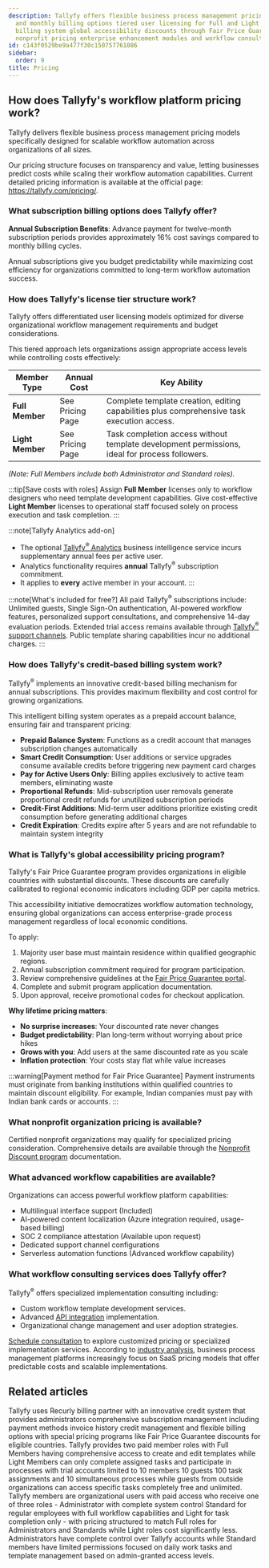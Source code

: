 ```yaml
---
description: Tallyfy offers flexible business process management pricing with annual
  and monthly billing options tiered user licensing for Full and Light Members credit-based
  billing system global accessibility discounts through Fair Price Guarantee program
  nonprofit pricing enterprise enhancement modules and workflow consulting services.
id: c143f0529be9a477f30c150757761086
sidebar:
  order: 9
title: Pricing
---
```



## How does Tallyfy's workflow platform pricing work?

Tallyfy delivers flexible business process management pricing models specifically designed for scalable workflow automation across organizations of all sizes.

Our pricing structure focuses on transparency and value, letting businesses predict costs while scaling their workflow automation capabilities. Current detailed pricing information is available at the official page: https://tallyfy.com/pricing/.

### What subscription billing options does Tallyfy offer?

**Annual Subscription Benefits**: Advance payment for twelve-month subscription periods provides approximately 16% cost savings compared to monthly billing cycles.

Annual subscriptions give you budget predictability while maximizing cost efficiency for organizations committed to long-term workflow automation success.

### How does Tallyfy's license tier structure work?

Tallyfy offers differentiated user licensing models optimized for diverse organizational workflow management requirements and budget considerations.

This tiered approach lets organizations assign appropriate access levels while controlling costs effectively:

| Member Type     | Annual Cost      | Key Ability                                      |
|-----------------|------------------|--------------------------------------------------|
| **Full Member** | See Pricing Page | Complete template creation, editing capabilities plus comprehensive task execution access.      |
| **Light Member**| See Pricing Page | Task completion access without template development permissions, ideal for process followers. |

*(Note: Full Members include both Administrator and Standard roles).*

:::tip[Save costs with roles]
Assign **Full Member** licenses only to workflow designers who need template development capabilities. Give cost-effective **Light Member** licenses to operational staff focused solely on process execution and task completion.
:::

:::note[Tallyfy Analytics add-on]
*   The optional [Tallyfy<sup>®</sup> Analytics](/products/pro/integrations/analytics/) business intelligence service incurs supplementary annual fees per active user.
*   Analytics functionality requires **annual** Tallyfy<sup>®</sup> subscription commitment.
*   It applies to **every** active member in your account.
:::

:::note[What's included for free?]
All paid Tallyfy<sup>®</sup> subscriptions include: Unlimited guests, Single Sign-On authentication, AI-powered workflow features, personalized support consultations, and comprehensive 14-day evaluation periods. Extended trial access remains available through [Tallyfy<sup>®</sup> support channels](/products/pro/miscellaneous/support/how-can-i-contact-tallyfys-support-team/). Public template sharing capabilities incur no additional charges.
:::

### How does Tallyfy's credit-based billing system work?

Tallyfy<sup>®</sup> implements an innovative credit-based billing mechanism for annual subscriptions. This provides maximum flexibility and cost control for growing organizations.

This intelligent billing system operates as a prepaid account balance, ensuring fair and transparent pricing:

*   **Prepaid Balance System**: Functions as a credit account that manages subscription changes automatically
*   **Smart Credit Consumption**: User additions or service upgrades consume available credits before triggering new payment card charges
*   **Pay for Active Users Only**: Billing applies exclusively to active team members, eliminating waste
*   **Proportional Refunds**: Mid-subscription user removals generate proportional credit refunds for unutilized subscription periods
*   **Credit-First Additions**: Mid-term user additions prioritize existing credit consumption before generating additional charges
*   **Credit Expiration**: Credits expire after 5 years and are not refundable to maintain system integrity

### What is Tallyfy's global accessibility pricing program?

Tallyfy's Fair Price Guarantee program provides organizations in eligible countries with substantial discounts. These discounts are carefully calibrated to regional economic indicators including GDP per capita metrics.

This accessibility initiative democratizes workflow automation technology, ensuring global organizations can access enterprise-grade process management regardless of local economic conditions.

To apply:
<Steps>
1. Majority user base must maintain residence within qualified geographic regions.
2. Annual subscription commitment required for program participation.
3. Review comprehensive guidelines at the [Fair Price Guarantee portal](https://tallyfy.com/pricing/fair-price-guarantee/).
4. Complete and submit program application documentation.
5. Upon approval, receive promotional codes for checkout application.
</Steps>

**Why lifetime pricing matters**:
- **No surprise increases**: Your discounted rate never changes
- **Budget predictability**: Plan long-term without worrying about price hikes
- **Grows with you**: Add users at the same discounted rate as you scale
- **Inflation protection**: Your costs stay flat while value increases

:::warning[Payment method for Fair Price Guarantee]
Payment instruments must originate from banking institutions within qualified countries to maintain discount eligibility. For example, Indian companies must pay with Indian bank cards or accounts.
:::

### What nonprofit organization pricing is available?

Certified nonprofit organizations may qualify for specialized pricing consideration. Comprehensive details are available through the [Nonprofit Discount program](/products/pro/pricing/how-to-apply-for-tallyfys-nonprofit-program-discount/) documentation.

### What advanced workflow capabilities are available?

Organizations can access powerful workflow platform capabilities:

*   Multilingual interface support (Included)
*   AI-powered content localization (Azure integration required, usage-based billing)
*   SOC 2 compliance attestation (Available upon request)
*   Dedicated support channel configurations
*   Serverless automation functions (Advanced workflow capability)

### What workflow consulting services does Tallyfy offer?

Tallyfy<sup>®</sup> offers specialized implementation consulting including:

*   Custom workflow template development services.
*   Advanced [API integration](/products/pro/integrations/open-api/) implementation.
*   Organizational change management and user adoption strategies.

[Schedule consultation](https://tallyfy.com/booking/) to explore customized pricing or specialized implementation services. According to [industry analysis](https://www.gartner.com/reviews/market/business-process-management-platforms), business process management platforms increasingly focus on SaaS pricing models that offer predictable costs and scalable implementations.


<PageTree />

## Related articles
<CardGrid>
<LinkTitleCard header="<b>Settings > Billing</b>" href="/products/pro/settings/billing/" > Tallyfy uses Recurly billing partner with an innovative credit system that provides administrators comprehensive subscription management including payment methods invoice history credit management and flexible billing options with special pricing programs like Fair Price Guarantee discounts for eligible countries. </LinkTitleCard>
<LinkTitleCard header="<b>Billing > Tallyfy's Account and Member Limits</b>" href="/products/pro/settings/billing/what-are-tallyfys-account-and-member-limits/" > Tallyfy provides two paid member roles with Full Members having comprehensive access to create and edit templates while Light Members can only complete assigned tasks and participate in processes with trial accounts limited to 10 members 10 guests 100 task assignments and 10 simultaneous processes while guests from outside organizations can access specific tasks completely free and unlimited. </LinkTitleCard>
<LinkTitleCard header="<b>Documenting > Members</b>" href="/products/pro/documenting/members/" > Tallyfy members are organizational users with paid access who receive one of three roles - Administrator with complete system control Standard for regular employees with full workflow capabilities and Light for task completion only - with pricing structured to match Full roles for Administrators and Standards while Light roles cost significantly less. </LinkTitleCard>
<LinkTitleCard header="<b>Members > Standard and Admin members</b>" href="/products/pro/documenting/members/standard-admin-members/" > Administrators have complete control over Tallyfy accounts while Standard members have limited permissions focused on daily work tasks and template management based on admin-granted access levels. </LinkTitleCard>
</CardGrid>